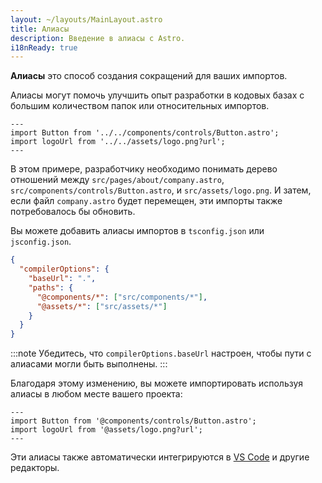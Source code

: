 ```yaml
---
layout: ~/layouts/MainLayout.astro
title: Алиасы
description: Введение в алиасы с Astro.
i18nReady: true
---
```


**Алиасы** это способ создания сокращений для ваших импортов.

Алиасы могут помочь улучшить опыт разработки в кодовых базах с большим количеством папок или относительных импортов.

```astro title="src/pages/about/company.astro" del="../../components" del="../../assets"
---
import Button from '../../components/controls/Button.astro';
import logoUrl from '../../assets/logo.png?url';
---
```

В этом примере, разработчику необходимо понимать дерево отношений между `src/pages/about/company.astro`, `src/components/controls/Button.astro`, и `src/assets/logo.png`. И затем, если файл `company.astro` будет перемещен, эти импорты также потребовалось бы обновить.

Вы можете добавить алиасы импортов в `tsconfig.json` или `jsconfig.json`.

```json title="tsconfig.json" ins={5-6}
{
  "compilerOptions": {
    "baseUrl": ".",
    "paths": {
      "@components/*": ["src/components/*"],
      "@assets/*": ["src/assets/*"]
    }
  }
}
```

:::note
Убедитесь, что `compilerOptions.baseUrl` настроен, чтобы пути с алиасами могли быть выполнены.
:::

Благодаря этому изменению, вы можете импортировать используя алиасы в любом месте вашего проекта:

```astro title="src/pages/about/company.astro" ins="@components" ins="@assets"
---
import Button from '@components/controls/Button.astro';
import logoUrl from '@assets/logo.png?url';
---
```

Эти алиасы также автоматически интегрируются в [VS Code](https://code.visualstudio.com/docs/languages/jsconfig) и другие редакторы.
